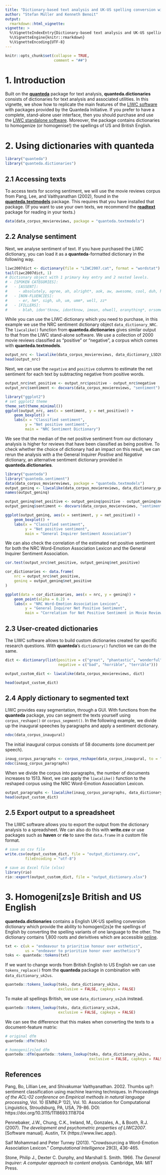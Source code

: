 ```yaml
---
title: "Dictionary-based text analysis and UK-US spelling conversion with quanteda"
author: "Stefan Müller and Kenneth Benoit"
output: 
  rmarkdown::html_vignette:
vignette: >
  %\VignetteIndexEntry{Dictionary-based text analysis and UK-US spelling conversion with quanteda}
  %\VignetteEngine{knitr::rmarkdown}
  %\VignetteEncoding{UTF-8}
---
```



```r
knitr::opts_chunk$set(collapse = TRUE, 
                      comment = "##")
```

# 1. Introduction

Built on the [**quanteda**](https://quanteda.io) package for text analysis, **quanteda.dictionaries** consists of dictionaries for text analysis and associated utilities. In this vignette, we show how to replicate the main features of the [LIWC software](https://www.liwc.app) with packages provided by the Quanteda Initiative. If you prefer to have a complete, stand-alone user interface, then you should purchase and use the [LIWC standalone software](https://www.liwc.app). Moreover, the package contains dictionaries to homogenize (or homogenise!) the spellings of US and British English.

# 2. Using dictionaries with quanteda

```r
library("quanteda")
library("quanteda.dictionaries")
```

## 2.1 Accessing texts

To access texts for scoring sentiment, we will use the movie reviews corpus from Pang, Lee, and Vaithyanathan (2002), found in the [**quanteda.textmodels**](https://github.com/quanteda/quanteda.textmodels) package. This requires that you have installed that package.  (If you want to use your own texts, we recommend the [**readtext**](https://github.com/quanteda/readtext) package for reading in your texts.)

```r
data(data_corpus_moviereviews, package = "quanteda.textmodels")
```


## 2.2 Analyse sentiment

Next, we analyse sentiment of text.  If you have purchased the LIWC dictionary, you can load it as a **quanteda**-formatted dictionary in the following way. 

```r
liwc2007dict <- dictionary(file = "LIWC2007.cat", format = "wordstat")
tail(liwc2007dict, 1)
# Dictionary object with 1 primary key entry and 2 nested levels.
# - [SPOKEN CATEGORIES]:
#   - [ASSENT]:
#     - absolutely, agree, ah, alright*, aok, aw, awesome, cool, duh, ha, hah, haha*, heh*, hm*, huh, lol, mm*, oh, ok, okay, okey*, rofl, uhhu*, uhuh, yah, yay, yea, yeah, yep*, yes, yup
#   - [NON-FLUENCIES]:
#     - er, hm*, sigh, uh, um, umm*, well, zz*
#   - [FILLERS]:
#     - blah, idon'tknow, idontknow, imean, ohwell, oranything*, orsomething*, orwhatever*, rr*, yakn*, ykn*, youknow*
```

While you can use the LIWC dictionary which you need to purchase, in this example we use the NRC sentiment dictionary object `data_dictionary_NRC`. The `liwcalike()` function from **quanteda.dictionaries** gives similar output to that from the LIWC stand-alone software.  We use a collection of 2000 movie reviews classified as "positive" or "negative", a corpus which comes with **quanteda.textmodels**.

```r
output_nrc <- liwcalike(data_corpus_moviereviews, data_dictionary_LSD2015)
head(output_nrc)
```

Next, we can use the `negative` and `positive` columns to estimate the net sentiment for each text by subtracting negative from positive words.

```r
output_nrc$net_positive <- output_nrc$positive - output_nrc$negative
output_nrc$sentiment <- docvars(data_corpus_moviereviews, "sentiment")

library("ggplot2")
# set ggplot2 theme
theme_set(theme_minimal())
ggplot(output_nrc, aes(x = sentiment, y = net_positive)) +
    geom_boxplot() +
    labs(x = "Classified sentiment", 
         y = "Net positive sentiment",
         main = "NRC Sentiment Dictionary")
```

We see that the median of the net positive sentiment from our dictionary analysis is higher for reviews that have been classified as being positive. To check whether the choice of dictionary had an impact on this result, we can rerun the analysis with a the General Inquirer _Positive_ and _Negative_ dictionary, an alternative sentiment dictionary provided in **quanteda.dictionaries**.

```r
library("quanteda")
library("quanteda.sentiment")
data(data_corpus_moviereviews, package = "quanteda.textmodels")
output_geninq <- liwcalike(data_corpus_moviereviews, data_dictionary_geninqposneg)
names(output_geninq)

output_geninq$net_positive <- output_geninq$positive - output_geninq$negative
output_geninq$sentiment <- docvars(data_corpus_moviereviews, "sentiment")

ggplot(output_geninq, aes(x = sentiment, y = net_positive)) +
    geom_boxplot() +
    labs(x = "Classified sentiment", 
         y = "Net positive sentiment", 
         main = "General Inquirer Sentiment Association")
```

We can also check the correlation of the estimated net positive sentiment for both the NRC Word-Emotion Association Lexicon and the General Inquirer Sentiment Association. 

```r
cor.test(output_nrc$net_positive, output_geninq$net_positive)

cor_dictionaries <- data.frame(
    nrc = output_nrc$net_positive,
    geninq = output_geninq$net_positive
)

ggplot(data = cor_dictionaries, aes(x = nrc, y = geninq)) + 
    geom_point(alpha = 0.2) +
    labs(x = "NRC Word-Emotion Association Lexicon",
         y = "General Inquirer Net Positive Sentiment",
         main = "Correlation for Net Positive Sentiment in Movie Reviews")
```

## 2.3 User-created dictionaries

The LIWC software allows to build custom dictionaries created for specific research questions. With **quanteda**'s `dictionary()` function we can do the same. 

```r
dict <- dictionary(list(positive = c("great", "phantastic", "wonderful"),
                        negative = c("bad", "horrible", "terrible")))

output_custom_dict <- liwcalike(data_corpus_moviereviews, dict)

head(output_custom_dict)
```

## 2.4 Apply dictionary to segmented text

LIWC provides easy segmentation, through a GUI. With functions from the **quanteda** package, you can segment the texts yourself using `corpus_reshape()` or `corpus_segment()`. In the following example, we divide up the inaugural speeches by paragraphs and apply a sentiment dictionary.

```r
ndoc(data_corpus_inaugural)
```

The initial inaugural corpus consists of 58 documents (one document per speech).

```r
inaug_corpus_paragraphs <- corpus_reshape(data_corpus_inaugural, to = "paragraphs")
ndoc(inaug_corpus_paragraphs)
```

When we divide the corpus into paragraphs, the number of documents increases to 1513. Next, we can apply the `liwcalike()` function to the reshaped corpus using the NRC Word-Emotion Association Lexicon. 

```r
output_paragraphs <- liwcalike(inaug_corpus_paragraphs, data_dictionary_NRC)
head(output_custom_dict)
```

## 2.5 Export output to a spreadsheet

The LIWC software allows you to export the output from the dictionary analysis to a spreadsheet. We can also do this with **write.csv** or use packages such as **haven** or **rio** to save the `data.frame` in a custom file format.

```r
# save as csv file
write.csv(output_custom_dict, file = "output_dictionary.csv",
         fileEncoding = "utf-8")

# save as Excel file (xlsx)
library(rio)
rio::export(output_custom_dict, file = "output_dictionary.xlsx")
```


# 3. Homogeni[zs]e British and US English

**quanteda.dictionaries** contains a English UK-US spelling conversion dictionary which provide the ability to homogeni[zs]e the spellings of English by converting the spelling variants of one language to the other. The dictionary contains 1,800 roots and derivitives which are accessible [online](http://www.tysto.com/uk-us-spelling-list.html).


```r
txt <- c(uk = "endeavour to prioritise honour over esthetics",
         us = "endeavor to prioritize honor over aesthetics")
toks <- quanteda::tokens(txt)
```

If we want to change words from British English to US English we can use `tokens_replace()` from the **quanteda** package in combination with `data_dictionary_uk2us`.

```r
quanteda::tokens_lookup(toks, data_dictionary_uk2us, 
                        exclusive = FALSE, capkeys = FALSE)
```

To make all spellings British, we use `data_dictionary_us2uk` instead.

```r
quanteda::tokens_lookup(toks, data_dictionary_us2uk,
                        exclusive = FALSE, capkeys = FALSE)
```

We can see the difference that this makes when converting the texts to a document-feature matrix:

```r
# original dfm
quanteda::dfm(toks)

# homogeni[zs]ed dfm
quanteda::dfm(quanteda::tokens_lookup(toks, data_dictionary_uk2us,
                                      exclusive = FALSE, capkeys = FALSE))
```


## References

Pang, Bo, Lillian Lee, and Shivakumar Vaithyanathan. 2002. Thumbs up?: sentiment classification using machine learning techniques. In _Proceedings of the ACL-02 conference on Empirical methods in natural language processing_, Vol. 10 (EMNLP '02), Vol. 10. Association for Computational Linguistics, Stroudsburg, PA, USA, 79-86. DOI: https://doi.org/10.3115/1118693.1118704

Pennebaker, J.W., Chung, C.K., Ireland, M., Gonzales, A., & Booth, R.J. (2007). _The development and psychometric properties of LIWC2007_. [Software manual]. Austin, TX (https://www.liwc.app/).

Saif Mohammad and Peter Turney (2013). "Crowdsourcing a Word-Emotion Association Lexicon." _Computational Intelligence_ 29(3), 436-465.

Stone, Philip J., Dexter C. Dunphy, and Marshall S. Smith. 1966. _The General Inquirer: A computer approach to content analysis._ Cambridge, MA: MIT Press.
